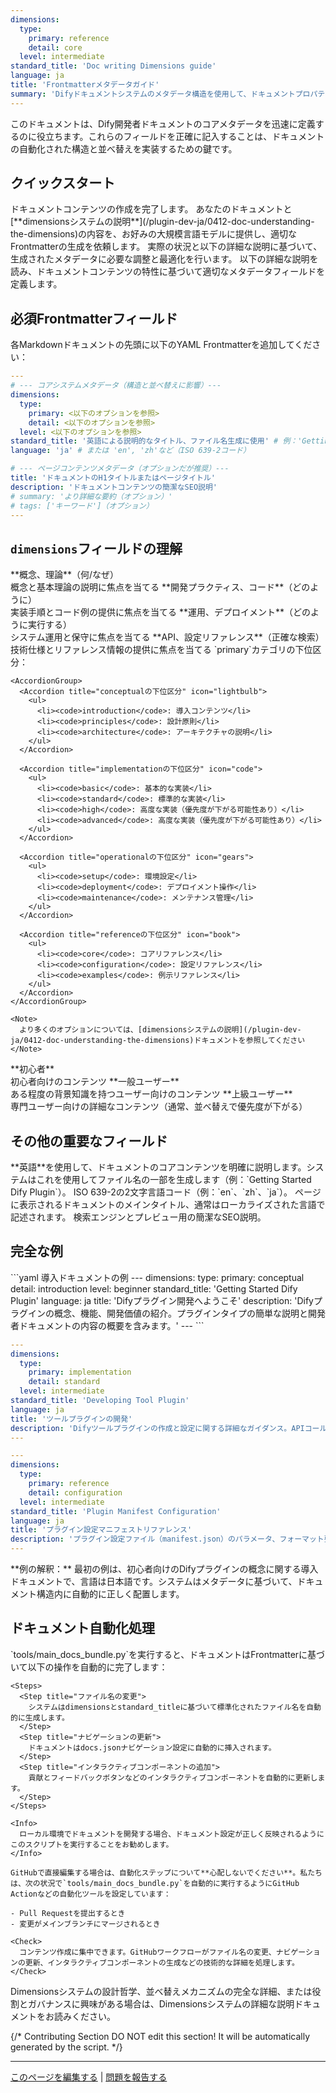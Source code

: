 ```yaml
---
dimensions:
  type:
    primary: reference
    detail: core
  level: intermediate
standard_title: 'Doc writing Dimensions guide'
language: ja
title: 'Frontmatterメタデータガイド'
summary: 'Difyドキュメントシステムのメタデータ構造を使用して、ドキュメントプロパティを正しく定義し、自動組織化と並べ替えを可能にする方法を学びます。'
---
```


このドキュメントは、Dify開発者ドキュメントのコアメタデータを迅速に定義するのに役立ちます。これらのフィールドを正確に記入することは、ドキュメントの自動化された構造と並べ替えを実装するための鍵です。

## クイックスタート

<Tabs>
  <Tab title="AI支援の利用">
    <Steps>
      <Step title="ドキュメントコンテンツの準備">
        ドキュメントコンテンツの作成を完了します。
      </Step>
      <Step title="AIでメタデータを生成">
        あなたのドキュメントと[**dimensionsシステムの説明**](/plugin-dev-ja/0412-doc-understanding-the-dimensions)の内容を、お好みの大規模言語モデルに提供し、適切なFrontmatterの生成を依頼します。
      </Step>
      <Step title="手動での調整">
        実際の状況と以下の詳細な説明に基づいて、生成されたメタデータに必要な調整と最適化を行います。
      </Step>
    </Steps>
  </Tab>
  <Tab title="手動定義">
    以下の詳細な説明を読み、ドキュメントコンテンツの特性に基づいて適切なメタデータフィールドを定義します。
  </Tab>
</Tabs>

## 必須Frontmatterフィールド

各Markdownドキュメントの先頭に以下のYAML Frontmatterを追加してください：

```yaml
---
# --- コアシステムメタデータ（構造と並べ替えに影響）---
dimensions:
  type:
    primary: <以下のオプションを参照>
    detail: <以下のオプションを参照>
  level: <以下のオプションを参照>
standard_title: '英語による説明的なタイトル、ファイル名生成に使用' # 例：'Getting Started Dify Plugin'
language: 'ja' # または 'en', 'zh'など（ISO 639-2コード）

# --- ページコンテンツメタデータ（オプションだが推奨）---
title: 'ドキュメントのH1タイトルまたはページタイトル'
description: 'ドキュメントコンテンツの簡潔なSEO説明'
# summary: 'より詳細な要約（オプション）'
# tags: ['キーワード']（オプション）
---
```

## `dimensions`フィールドの理解

<Tabs>
  <Tab title="type.primary">
    <CardGroup cols={2}>
      <Card title="conceptual" icon="lightbulb">
        **概念、理論**（何/なぜ）
        <br />概念と基本理論の説明に焦点を当てる
      </Card>
      <Card title="implementation" icon="code">
        **開発プラクティス、コード**（どのように）
        <br />実装手順とコード例の提供に焦点を当てる
      </Card>
      <Card title="operational" icon="gears">
        **運用、デプロイメント**（どのように実行する）
        <br />システム運用と保守に焦点を当てる
      </Card>
      <Card title="reference" icon="book">
        **API、設定リファレンス**（正確な検索）
        <br />技術仕様とリファレンス情報の提供に焦点を当てる
      </Card>
    </CardGroup>
  </Tab>
  
  <Tab title="type.detail">
    `primary`カテゴリの下位区分：
    
    <AccordionGroup>
      <Accordion title="conceptualの下位区分" icon="lightbulb">
        <ul>
          <li><code>introduction</code>: 導入コンテンツ</li>
          <li><code>principles</code>: 設計原則</li>
          <li><code>architecture</code>: アーキテクチャの説明</li>
        </ul>
      </Accordion>
      
      <Accordion title="implementationの下位区分" icon="code">
        <ul>
          <li><code>basic</code>: 基本的な実装</li>
          <li><code>standard</code>: 標準的な実装</li>
          <li><code>high</code>: 高度な実装（優先度が下がる可能性あり）</li>
          <li><code>advanced</code>: 高度な実装（優先度が下がる可能性あり）</li>
        </ul>
      </Accordion>
      
      <Accordion title="operationalの下位区分" icon="gears">
        <ul>
          <li><code>setup</code>: 環境設定</li>
          <li><code>deployment</code>: デプロイメント操作</li>
          <li><code>maintenance</code>: メンテナンス管理</li>
        </ul>
      </Accordion>
      
      <Accordion title="referenceの下位区分" icon="book">
        <ul>
          <li><code>core</code>: コアリファレンス</li>
          <li><code>configuration</code>: 設定リファレンス</li>
          <li><code>examples</code>: 例示リファレンス</li>
        </ul>
      </Accordion>
    </AccordionGroup>
    
    <Note>
      より多くのオプションについては、[dimensionsシステムの説明](/plugin-dev-ja/0412-doc-understanding-the-dimensions)ドキュメントを参照してください
    </Note>
  </Tab>
  
  <Tab title="level">
    <CardGroup cols={3}>
      <Card title="beginner" icon="seedling">
        **初心者**
        <br />初心者向けのコンテンツ
      </Card>
      <Card title="intermediate" icon="tree">
        **一般ユーザー**
        <br />ある程度の背景知識を持つユーザー向けのコンテンツ
      </Card>
      <Card title="advanced" icon="mountain">
        **上級ユーザー**
        <br />専門ユーザー向けの詳細なコンテンツ（通常、並べ替えで優先度が下がる）
      </Card>
    </CardGroup>
  </Tab>
</Tabs>

## その他の重要なフィールド

<ResponseField name="standard_title" type="string" required>
  **英語**を使用して、ドキュメントのコアコンテンツを明確に説明します。システムはこれを使用してファイル名の一部を生成します（例：`Getting Started Dify Plugin`）。
</ResponseField>

<ResponseField name="language" type="string" required>
  ISO 639-2の2文字言語コード（例：`en`、`zh`、`ja`）。
</ResponseField>

<ResponseField name="title" type="string" recommended>
  ページに表示されるドキュメントのメインタイトル、通常はローカライズされた言語で記述されます。
</ResponseField>

<ResponseField name="description" type="string" recommended>
  検索エンジンとプレビュー用の簡潔なSEO説明。
</ResponseField>

## 完全な例

<CodeGroup>
  ```yaml 導入ドキュメントの例
  ---
  dimensions:
    type:
      primary: conceptual
      detail: introduction
    level: beginner
  standard_title: 'Getting Started Dify Plugin'
  language: ja
  title: 'Difyプラグイン開発へようこそ'
  description: 'Difyプラグインの概念、機能、開発価値の紹介。プラグインタイプの簡単な説明と開発者ドキュメントの内容の概要を含みます。'
  ---
  ```

  ```yaml ツール開発ドキュメントの例
  ---
  dimensions:
    type:
      primary: implementation
      detail: standard
    level: intermediate
  standard_title: 'Developing Tool Plugin'
  language: ja
  title: 'ツールプラグインの開発'
  description: 'Difyツールプラグインの作成と設定に関する詳細なガイダンス。APIコール、データ処理、ユーザーインターフェイス統合に関する実践ガイドを含みます。'
  ---
  ```

  ```yaml リファレンスドキュメントの例
  ---
  dimensions:
    type:
      primary: reference
      detail: configuration
    level: intermediate
  standard_title: 'Plugin Manifest Configuration'
  language: ja
  title: 'プラグイン設定マニフェストリファレンス'
  description: 'プラグイン設定ファイル（manifest.json）のパラメータ、フォーマット要件、ユースケースに関する包括的な説明。'
  ---
  ```
</CodeGroup>

<Tip>
  **例の解釈：** 最初の例は、初心者向けのDifyプラグインの概念に関する導入ドキュメントで、言語は日本語です。システムはメタデータに基づいて、ドキュメント構造内に自動的に正しく配置します。
</Tip>

## ドキュメント自動化処理

<Tabs>
  <Tab title="ローカル開発">
    `tools/main_docs_bundle.py`を実行すると、ドキュメントはFrontmatterに基づいて以下の操作を自動的に完了します：
    
    <Steps>
      <Step title="ファイル名の変更">
        システムはdimensionsとstandard_titleに基づいて標準化されたファイル名を自動的に生成します。
      </Step>
      <Step title="ナビゲーションの更新">
        ドキュメントはdocs.jsonナビゲーション設定に自動的に挿入されます。
      </Step>
      <Step title="インタラクティブコンポーネントの追加">
        貢献とフィードバックボタンなどのインタラクティブコンポーネントを自動的に更新します。
      </Step>
    </Steps>
    
    <Info>
      ローカル環境でドキュメントを開発する場合、ドキュメント設定が正しく反映されるようにこのスクリプトを実行することをお勧めします。
    </Info>
  </Tab>
  
  <Tab title="GitHub編集">
    
    GitHubで直接編集する場合は、自動化ステップについて**心配しないでください**。私たちは、次の状況で`tools/main_docs_bundle.py`を自動的に実行するようにGitHub Actionなどの自動化ツールを設定しています：
    
    - Pull Requestを提出するとき
    - 変更がメインブランチにマージされるとき
    
    <Check>
      コンテンツ作成に集中できます。GitHubワークフローがファイル名の変更、ナビゲーションの更新、インタラクティブコンポーネントの生成などの技術的な詳細を処理します。
    </Check>
  </Tab>
</Tabs>

<Card title="もっと詳しく知りたいですか？" icon="book-open" href="/plugin-dev-ja/0412-doc-understanding-the-dimensions">
  Dimensionsシステムの設計哲学、並べ替えメカニズムの完全な詳細、または役割とガバナンスに興味がある場合は、Dimensionsシステムの詳細な説明ドキュメントをお読みください。
</Card>

{/*
Contributing Section
DO NOT edit this section!
It will be automatically generated by the script.
*/}

---

[このページを編集する](https://github.com/langgenius/dify-docs/edit/main/plugin-dev-ja/0412-doc-writing-dimensions-guide.mdx) | [問題を報告する](https://github.com/langgenius/dify-docs/issues/new?title=ドキュメントの問題%3A%20doc-writing-dimensions-gu&body=%23%23%20問題の説明%0A%3C%21--%20発見した問題について簡単に説明してください%20--%3E%0A%0A%23%23%20ページリンク%0Ahttps%3A%2F%2Fgithub.com%2Flanggenius%2Fdify-docs%2Fblob%2Fmain%2Fplugin-dev-ja%2F0412-doc-writing-dimensions-guide.mdx%0A%0A%23%23%20提案される変更%0A%3C%21--%20特定の変更案がある場合は、ここで説明してください%20--%3E%0A%0A%3C%21--%20ドキュメントの品質向上にご協力いただきありがとうございます！%20--%3E)


